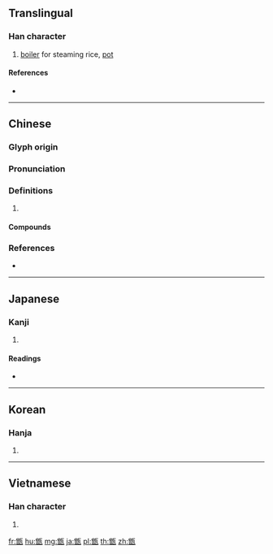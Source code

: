 {{character info/new}}
==Translingual==

===Han character===
{{Han char|rn=98|rad=瓦|as=12|sn=17|four=81617|canj=CAMVN|ids=⿰曾瓦}}

# [[boiler]] for steaming rice, [[pot]]

====References====
* {{Han ref|kx=0752.110|dkj=21602|dj=1159.280|hdz=21432.080|uh=7511|ud=29969|bh=ED70|bd=60784}}

----

==Chinese==
{{zh-forms}}

===Glyph origin===
{{Han etym}}

===Pronunciation===
{{zh-pron
|m=zèng
|c=zang6,zang3
|mc=y
|oc=y
|cat=
}}

===Definitions===
{{zh-hanzi}}

# {{rfdef|zh}}

====Compounds====
{{zh-der|丹甑|墯甑不顧|曲頸甑|甑塵釜魚|甑箄|破甑生塵}}

===References===
* {{R:yue:Hanzi}}

----

==Japanese==

===Kanji===
{{ja-kanji|grade=|rs=瓦12}}

# {{defn|lang=ja|sort=瓦12}}

====Readings====
* {{ja-readings|on=[[そう]] (sō)|kun=[[こしき]] (koshiki)|nanori=}}

----

==Korean==

===Hanja===
{{ko-hanja|hangeul=증|eumhun=|rv=jeung|mr=chŭng|y=cung}}

# {{defn|lang=ko|sort=瓦12}}

----

==Vietnamese==

===Han character===
{{vi-hantu|[[tắng]]|rs=瓦12}}

# {{defn|lang=vi|sort=瓦12}}

[[fr:甑]]
[[hu:甑]]
[[mg:甑]]
[[ja:甑]]
[[pl:甑]]
[[th:甑]]
[[zh:甑]]